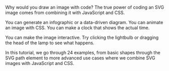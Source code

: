 
<ExamplesHeader title="Learn SVG" subtitle="Through 24 Examples" />

<Why />

Why would you draw an image with code? The true power of coding an SVG image comes from combining it with JavaScript and CSS.

You can generate an infographic or a data-driven diagram. You can animate an image with CSS. You can make a clock that shows the actual time.

<div class="instruction-figure">
  <Clock simplified={true} />
  <Lightbulb />
  <Lamp />
</div>

You can make the image interactive. Try clicking the lightbulb or dragging the head of the lamp to see what happens.

In this tutorial, we go through 24 examples, from basic shapes through the SVG path element to more advanced use cases where we combine SVG images with JavaScript and CSS.
